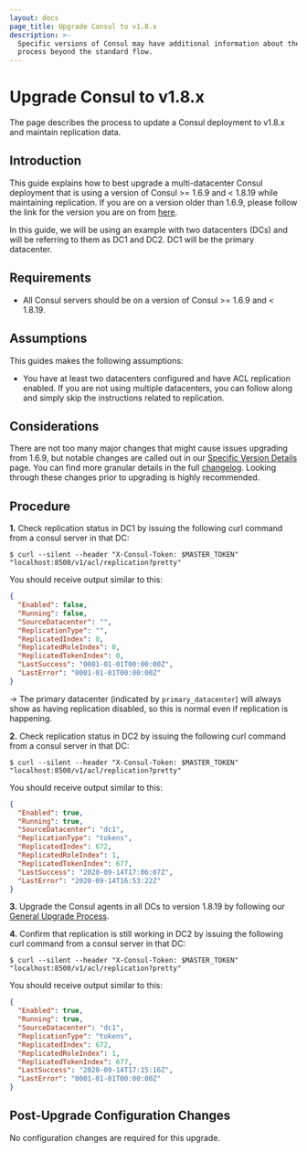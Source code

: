 ```yaml
---
layout: docs
page_title: Upgrade Consul to v1.8.x
description: >-
  Specific versions of Consul may have additional information about the upgrade
  process beyond the standard flow.
---
```


# Upgrade Consul to v1.8.x

The page describes the process to update a Consul deployment to v1.8.x and maintain replication data.

## Introduction

This guide explains how to best upgrade a multi-datacenter Consul deployment that is using
a version of Consul >= 1.6.9 and < 1.8.19 while maintaining replication. If you are on a version
older than 1.6.9, please follow the link for the version you are on from [here](/consul/docs/upgrading/instructions).

In this guide, we will be using an example with two datacenters (DCs) and will be
referring to them as DC1 and DC2. DC1 will be the primary datacenter.

## Requirements

- All Consul servers should be on a version of Consul >= 1.6.9 and < 1.8.19.

## Assumptions

This guides makes the following assumptions:

- You have at least two datacenters configured and have ACL replication enabled. If you are
  not using multiple datacenters, you can follow along and simply skip the instructions related
  to replication.

## Considerations

There are not too many major changes that might cause issues upgrading from 1.6.9, but notable changes
are called out in our [Specific Version Details](/consul/docs/upgrading/upgrade-specific#consul-1-8-0)
page. You can find more granular details in the full [changelog](https://github.com/hashicorp/consul/blob/main/CHANGELOG.md#183-august-12-2020).
Looking through these changes prior to upgrading is highly recommended.

## Procedure

**1.** Check replication status in DC1 by issuing the following curl command from a
consul server in that DC:

```shell-session
$ curl --silent --header "X-Consul-Token: $MASTER_TOKEN" "localhost:8500/v1/acl/replication?pretty"
```

You should receive output similar to this:

```json
{
  "Enabled": false,
  "Running": false,
  "SourceDatacenter": "",
  "ReplicationType": "",
  "ReplicatedIndex": 0,
  "ReplicatedRoleIndex": 0,
  "ReplicatedTokenIndex": 0,
  "LastSuccess": "0001-01-01T00:00:00Z",
  "LastError": "0001-01-01T00:00:00Z"
}
```

-> The primary datacenter (indicated by `primary_datacenter`) will always show as having replication
disabled, so this is normal even if replication is happening.

**2.** Check replication status in DC2 by issuing the following curl command from a
consul server in that DC:

```shell-session
$ curl --silent --header "X-Consul-Token: $MASTER_TOKEN" "localhost:8500/v1/acl/replication?pretty"
```

You should receive output similar to this:

```json
{
  "Enabled": true,
  "Running": true,
  "SourceDatacenter": "dc1",
  "ReplicationType": "tokens",
  "ReplicatedIndex": 672,
  "ReplicatedRoleIndex": 1,
  "ReplicatedTokenIndex": 677,
  "LastSuccess": "2020-09-14T17:06:07Z",
  "LastError": "2020-09-14T16:53:22Z"
}
```

**3.** Upgrade the Consul agents in all DCs to version 1.8.19 by following our [General Upgrade Process](/consul/docs/upgrading/instructions/general-process).

**4.** Confirm that replication is still working in DC2 by issuing the following curl command from a
consul server in that DC:

```shell-session
$ curl --silent --header "X-Consul-Token: $MASTER_TOKEN" "localhost:8500/v1/acl/replication?pretty"
```

You should receive output similar to this:

```json
{
  "Enabled": true,
  "Running": true,
  "SourceDatacenter": "dc1",
  "ReplicationType": "tokens",
  "ReplicatedIndex": 672,
  "ReplicatedRoleIndex": 1,
  "ReplicatedTokenIndex": 677,
  "LastSuccess": "2020-09-14T17:15:16Z",
  "LastError": "0001-01-01T00:00:00Z"
}
```

## Post-Upgrade Configuration Changes

No configuration changes are required for this upgrade.
